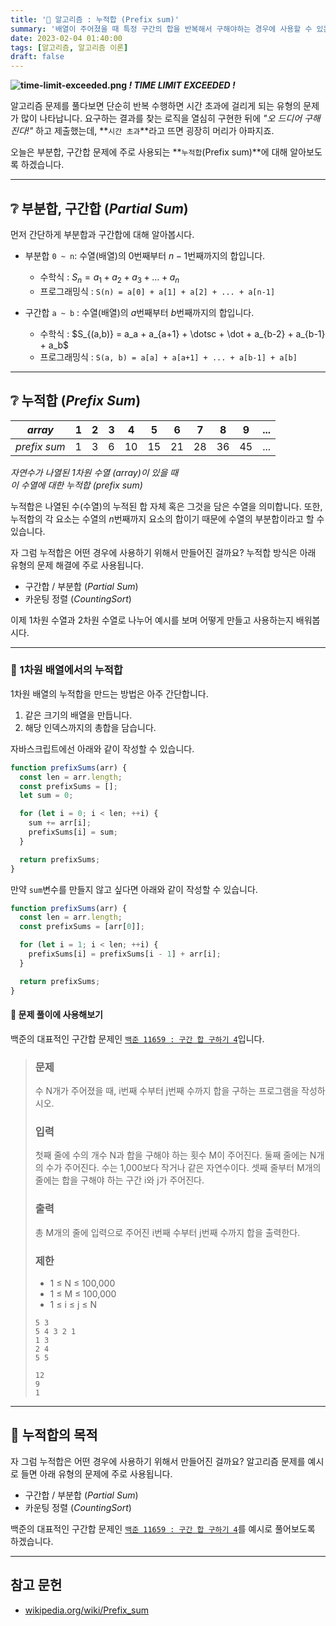 ```yaml
---
title: '🧮 알고리즘 : 누적합 (Prefix sum)'
summary: '배열이 주어졌을 때 특정 구간의 합을 반복해서 구해야하는 경우에 사용할 수 있는 알고리즘'
date: 2023-02-04 01:40:00
tags: [알고리즘, 알고리즘 이론]
draft: false
---
```


**![time-limit-exceeded.png](/assets/posts/argorithm/prefix-sum/time-limit-exceeded.png) _! TIME LIMIT EXCEEDED !_**

알고리즘 문제를 풀다보면 단순히 반복 수행하면 시간 초과에 걸리게 되는 유형의 문제가 많이 나타납니다.
요구하는 결과를 찾는 로직을 열심히 구현한 뒤에 _"오 드디어 구해진다!"_ 하고 제출했는데, **`시간 초과`**라고 뜨면 굉장히 머리가 아파지죠.

오늘은 부분합, 구간합 문제에 주로 사용되는 **`누적합`(Prefix sum)**에 대해 알아보도록 하겠습니다.

---

## ❔ 부분합, 구간합 ${(Partial\ Sum)}$

먼저 간단하게 부분합과 구간합에 대해 알아봅시다.

- 부분합 `0 ~ n`: 수열(배열)의 $0$번째부터 $n-1$번째까지의 합입니다.

  - 수학식 : $S_n = a_1 + a_2 + a_3 + \dotsc + a_n$
  - 프로그래밍식 : `S(n) = a[0] + a[1] + a[2] + ... + a[n-1]`

- 구간합 `a ~ b` : 수열(배열)의 $a$번째부터 $b$번째까지의 합입니다.
  - 수학식 : $S_{(a,b)} = a_a + a_{a+1} + \dotsc + \dot + a_{b-2} + a_{b-1} + a_b$
  - 프로그래밍식 : `S(a, b) = a[a] + a[a+1] + ... + a[b-1] + a[b]`

---

## ❔ 누적합 $(Prefix\ Sum)$

|    $array$    | $1$ | $2$ | $3$ | $4$  | $5$  | $6$  | $7$  | $8$  | $9$  | $...$ |
| :-----------: | :-: | :-: | :-: | :--: | :--: | :--: | :--: | :--: | :--: | :---: |
| $prefix\ sum$ | $1$ | $3$ | $6$ | $10$ | $15$ | $21$ | $28$ | $36$ | $45$ | $...$ |

_자연수가 나열된 1차원 수열 $(array)$이 있을 때  
이 수열에 대한 누적합 $(prefix\ sum)$_

누적합은 나열된 수(수열)의 누적된 합 자체 혹은 그것을 담은 수열을 의미합니다.
또한, 누적합의 각 요소는 수열의 $n$번째까지 요소의 합이기 때문에 수열의 부분합이라고 할 수 있습니다.

자 그럼 누적합은 어떤 경우에 사용하기 위해서 만들어진 걸까요?
누적합 방식은 아래 유형의 문제 해결에 주로 사용됩니다.

- 구간합 / 부분합 ${(Partial\ Sum)}$
- 카운팅 정렬 $(Counting Sort)$

이제 1차원 수열과 2차원 수열로 나누어 예시를 보며 어떻게 만들고 사용하는지 배워봅시다.

---

### 🧪 1차원 배열에서의 누적합

1차원 배열의 누적합을 만드는 방법은 아주 간단합니다.

1. 같은 크기의 배열을 만듭니다.
2. 해당 인덱스까지의 총합을 담습니다.

자바스크립트에선 아래와 같이 작성할 수 있습니다.

```javascript
function prefixSums(arr) {
  const len = arr.length;
  const prefixSums = [];
  let sum = 0;

  for (let i = 0; i < len; ++i) {
    sum += arr[i];
    prefixSums[i] = sum;
  }

  return prefixSums;
}
```

만약 `sum`변수를 만들지 않고 싶다면 아래와 같이 작성할 수 있습니다.

```javascript
function prefixSums(arr) {
  const len = arr.length;
  const prefixSums = [arr[0]];

  for (let i = 1; i < len; ++i) {
    prefixSums[i] = prefixSums[i - 1] + arr[i];
  }

  return prefixSums;
}
```

#### 🥇 문제 풀이에 사용해보기

백준의 대표적인 구간합 문제인 [`백준 11659 : 구간 합 구하기 4`](https://www.acmicpc.net/problem/11659)입니다.

> ### 문제
>
> 수 N개가 주어졌을 때, i번째 수부터 j번째 수까지 합을 구하는 프로그램을 작성하시오.
>
> ### 입력
>
> 첫째 줄에 수의 개수 N과 합을 구해야 하는 횟수 M이 주어진다.
> 둘째 줄에는 N개의 수가 주어진다.
> 수는 1,000보다 작거나 같은 자연수이다.
> 셋째 줄부터 M개의 줄에는 합을 구해야 하는 구간 i와 j가 주어진다.
>
> ### 출력
>
> 총 M개의 줄에 입력으로 주어진 i번째 수부터 j번째 수까지 합을 출력한다.
>
> ### 제한
>
> - 1 ≤ N ≤ 100,000
> - 1 ≤ M ≤ 100,000
> - 1 ≤ i ≤ j ≤ N
>
> ```text title="예제 입력"
> 5 3
> 5 4 3 2 1
> 1 3
> 2 4
> 5 5
> ```
>
> ```text title="예제 출력"
> 12
> 9
> 1
> ```

---

## 🚀 누적합의 목적

자 그럼 누적합은 어떤 경우에 사용하기 위해서 만들어진 걸까요?
알고리즘 문제를 예시로 들면 아래 유형의 문제에 주로 사용됩니다.

- 구간합 / 부분합 ${(Partial\ Sum)}$
- 카운팅 정렬 $(Counting Sort)$

백준의 대표적인 구간합 문제인 [`백준 11659 : 구간 합 구하기 4`](https://www.acmicpc.net/problem/11659)를 예시로 풀어보도록 하겠습니다.

---

## 참고 문헌

- [wikipedia.org/wiki/Prefix_sum](https://en.wikipedia.org/wiki/Prefix_sum)
